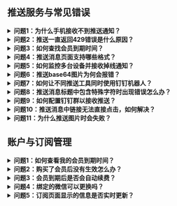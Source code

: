 
## 推送服务与常见错误

<details>
<summary><strong>问题1：为什么手机接收不到推送通知？</strong></summary>
请检查推送日志，确认是否有异常返回信息。如需要帮助，请提供您的sendkey，我们将协助排查。
</details>

<details>
<summary><strong>问题2：推送一直返回429错误是什么原因？</strong></summary>
这是因为IP在24小时内调用API次数超过限制。请停止调用24小时后再尝试。
</details>

<details>
<summary><strong>问题3：如何查找会员到期时间？</strong></summary>
登录订阅管理页面：https://sct.ftqq.com/subscribe，即可查看您的会员状态。
</details>

<details>
<summary><strong>问题4：推送消息页面支持哪些格式？</strong></summary>
目前支持Markdown语法，包括表格和图片等，但不支持HTML标签。
</details>

<details>
<summary><strong>问题5：如何监控多台设备并接收掉线通知？</strong></summary>
Server酱本身是通知接口，需搭配监控工具（如uptimekuma），配置心跳检测，并启用Server酱通知功能。
</details>

<details>
<summary><strong>问题6：推送base64图片为何会报错？</strong></summary>
Server酱不支持直接推送base64图片。请先上传至图床，使用图片URL推送。
</details>

<details>
<summary><strong>问题7：如何让不同推送工具同时使用钉钉机器人？</strong></summary>
建议为每个平台绑定不同的钉钉机器人，分配至同一群组，设置备注区分推送来源。
</details>

<details>
<summary><strong>问题8：推送消息标题中包含特殊字符时出现错误怎么办？</strong></summary>
请确保标题参数中没有换行或其他特殊字符。
</details>

<details>
<summary><strong>问题9：如何配置钉钉群以接收推送？</strong></summary>
在通道设置页面选择钉钉群，并填写钉钉群的WebHook URL。
</details>

<details>
<summary><strong>问题10：推送消息中链接无法直接点击，如何解决？</strong></summary>
请确认使用Markdown语法编写链接。Server酱不支持HTML格式链接。
</details>

<details>
<summary><strong>问题11：为什么推送图片时会失败？</strong></summary>
Server酱不支持直接推送base64格式的图片。建议将图片上传到图床，并使用URL进行推送。
</details>

## 账户与订阅管理

<details>
<summary><strong>问题1：如何查看我的会员到期时间？</strong></summary>
可以通过访问订阅管理页面：https://sct.ftqq.com/subscribe 查看会员状态和到期时间。
</details>

<details>
<summary><strong>问题2：购买了会员后没有生效怎么办？</strong></summary>
如果会员没有生效，请提供微信订单号，联系Server酱客服协助处理。
</details>

<details>
<summary><strong>问题3：会员到期后是否会自动续费？</strong></summary>
不支持自动续费，需要用户手动支付。
</details>

<details>
<summary><strong>问题4：绑定的微信可以更换吗？</strong></summary>
目前暂未支持直接更换绑定微信。如果需要更换，请联系客服。
</details>

<details>
<summary><strong>问题5：订阅页面显示的信息是否实时更新？</strong></summary>
是的，订阅页面的状态信息会实时更新，您可以随时查看最新数据。更可点击「刷新按钮」。
</details>

